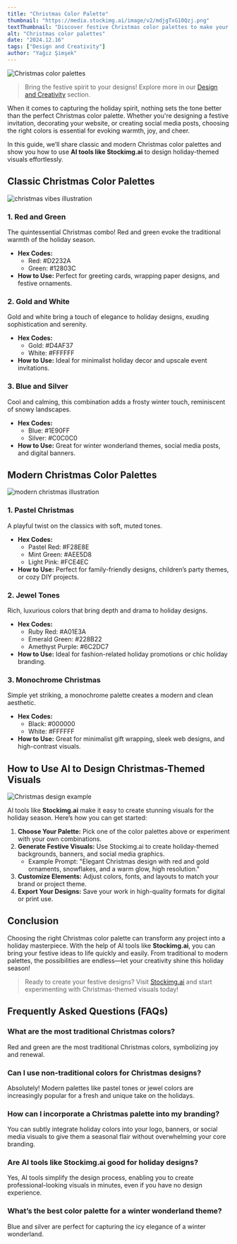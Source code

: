 ```yaml
---
title: "Christmas Color Palette"
thumbnail: "https://media.stockimg.ai/image/v2/mdjgTxG10Qzj.png"
textThumbnail: "Discover festive Christmas color palettes to make your designs pop! Learn how to use AI tools like Stockimg.ai to create perfect holiday-themed visuals."
alt: "Christmas color palettes"
date: "2024.12.16"
tags: ["Design and Creativity"]
author: "Yağız Şimşek"
---
```

![Christmas color palettes](https://media.stockimg.ai/image/v2/mdjgTxG10Qzj.png)
> Bring the festive spirit to your designs! Explore more in our [Design and Creativity](https://stockimg.ai/blog/design-and-creativity/) section.

When it comes to capturing the holiday spirit, nothing sets the tone better than the perfect Christmas color palette. Whether you're designing a festive invitation, decorating your website, or creating social media posts, choosing the right colors is essential for evoking warmth, joy, and cheer.

In this guide, we’ll share classic and modern Christmas color palettes and show you how to use **AI tools like Stockimg.ai** to design holiday-themed visuals effortlessly.

## Classic Christmas Color Palettes

![christmas vibes illustration](https://media.stockimg.ai/image/v2/wyc9pJ7mh1TL.png)

### 1. Red and Green
The quintessential Christmas combo! Red and green evoke the traditional warmth of the holiday season.
- **Hex Codes:**
  - Red: #D2232A
  - Green: #12803C
- **How to Use:** Perfect for greeting cards, wrapping paper designs, and festive ornaments.

### 2. Gold and White
Gold and white bring a touch of elegance to holiday designs, exuding sophistication and serenity.
- **Hex Codes:**
  - Gold: #D4AF37
  - White: #FFFFFF
- **How to Use:** Ideal for minimalist holiday decor and upscale event invitations.

### 3. Blue and Silver
Cool and calming, this combination adds a frosty winter touch, reminiscent of snowy landscapes.
- **Hex Codes:**
  - Blue: #1E90FF
  - Silver: #C0C0C0
- **How to Use:** Great for winter wonderland themes, social media posts, and digital banners.

## Modern Christmas Color Palettes

![modern christmas illustration](https://media.stockimg.ai/image/v2/C-62eaGu9Nxa.png)

### 1. Pastel Christmas
A playful twist on the classics with soft, muted tones.
- **Hex Codes:**
  - Pastel Red: #F28E8E
  - Mint Green: #AEE5D8
  - Light Pink: #FCE4EC
- **How to Use:** Perfect for family-friendly designs, children’s party themes, or cozy DIY projects.

### 2. Jewel Tones
Rich, luxurious colors that bring depth and drama to holiday designs.
- **Hex Codes:**
  - Ruby Red: #A01E3A
  - Emerald Green: #228B22
  - Amethyst Purple: #6C2DC7
- **How to Use:** Ideal for fashion-related holiday promotions or chic holiday branding.

### 3. Monochrome Christmas
Simple yet striking, a monochrome palette creates a modern and clean aesthetic.
- **Hex Codes:**
  - Black: #000000
  - White: #FFFFFF
- **How to Use:** Great for minimalist gift wrapping, sleek web designs, and high-contrast visuals.

## How to Use AI to Design Christmas-Themed Visuals

![Christmas design example](https://media.stockimg.ai/image/v2/iYImtOJf71hl.png)

AI tools like **Stockimg.ai** make it easy to create stunning visuals for the holiday season. Here’s how you can get started:

1. **Choose Your Palette:** Pick one of the color palettes above or experiment with your own combinations.
2. **Generate Festive Visuals:** Use Stockimg.ai to create holiday-themed backgrounds, banners, and social media graphics.
   - Example Prompt: "Elegant Christmas design with red and gold ornaments, snowflakes, and a warm glow, high resolution."
3. **Customize Elements:** Adjust colors, fonts, and layouts to match your brand or project theme.
4. **Export Your Designs:** Save your work in high-quality formats for digital or print use.

## Conclusion
Choosing the right Christmas color palette can transform any project into a holiday masterpiece. With the help of AI tools like **Stockimg.ai**, you can bring your festive ideas to life quickly and easily. From traditional to modern palettes, the possibilities are endless—let your creativity shine this holiday season!

> Ready to create your festive designs? Visit [Stockimg.ai](https://stockimg.ai) and start experimenting with Christmas-themed visuals today!

## Frequently Asked Questions (FAQs)

### What are the most traditional Christmas colors?
Red and green are the most traditional Christmas colors, symbolizing joy and renewal.

### Can I use non-traditional colors for Christmas designs?
Absolutely! Modern palettes like pastel tones or jewel colors are increasingly popular for a fresh and unique take on the holidays.

### How can I incorporate a Christmas palette into my branding?
You can subtly integrate holiday colors into your logo, banners, or social media visuals to give them a seasonal flair without overwhelming your core branding.

### Are AI tools like Stockimg.ai good for holiday designs?
Yes, AI tools simplify the design process, enabling you to create professional-looking visuals in minutes, even if you have no design experience.

### What’s the best color palette for a winter wonderland theme?
Blue and silver are perfect for capturing the icy elegance of a winter wonderland.
